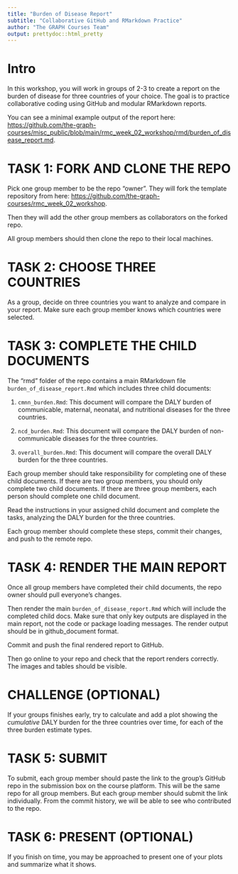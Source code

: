 ```yaml
---
title: "Burden of Disease Report"
subtitle: "Collaborative GitHub and RMarkdown Practice"
author: "The GRAPH Courses Team"
output: prettydoc::html_pretty
---
```


# Intro

In this workshop, you will work in groups of 2-3 to create a report on the burden of disease for three countries of your choice. The goal is to practice collaborative coding using GitHub and modular RMarkdown reports. 

You can see a minimal example output of the report here: [https://github.com/the-graph-courses/misc_public/blob/main/rmc_week_02_workshop/rmd/burden_of_disease_report.md](https://github.com/the-graph-courses/misc_public/blob/main/rmc_week_02_workshop/rmd/burden_of_disease_report.md){target="_blank"}.

# TASK 1: FORK AND CLONE THE REPO

Pick one group member to be the repo "owner". They will fork the template repository from here: [https://github.com/the-graph-courses/rmc_week_02_workshop](https://github.com/the-graph-courses/rmc_week_02_workshop){target="_blank"}.

Then they will add the other group members as collaborators on the forked repo.

All group members should then clone the repo to their local machines.

# TASK 2: CHOOSE THREE COUNTRIES 

As a group, decide on three countries you want to analyze and compare in your report. Make sure each group member knows which countries were selected.

# TASK 3: COMPLETE THE CHILD DOCUMENTS

The "rmd" folder of the repo contains a main RMarkdown file `burden_of_disease_report.Rmd` which includes three child documents:

1. `cmnn_burden.Rmd`: This document will compare the DALY burden of communicable, maternal, neonatal, and nutritional diseases for the three countries.

2. `ncd_burden.Rmd`: This document will compare the DALY burden of non-communicable diseases for the three countries.

3. `overall_burden.Rmd`: This document will compare the overall DALY burden for the three countries.

Each group member should take responsibility for completing one of these child documents. If there are two group members, you should only complete two child documents. If there are three group members, each person should complete one child document.

Read the instructions in your assigned child document and complete the tasks, analyzing the DALY burden for the three countries.

Each group member should complete these steps, commit their changes, and push to the remote repo.

# TASK 4: RENDER THE MAIN REPORT

Once all group members have completed their child documents, the repo owner should pull everyone's changes. 

Then render the main `burden_of_disease_report.Rmd` which will include the completed child docs. Make sure that only key outputs are displayed in the main report, not the code or package loading messages. The render output should be in github_document format.

Commit and push the final rendered report to GitHub. 

Then go online to your repo and check that the report renders correctly. The images and tables should be visible.

# CHALLENGE (OPTIONAL)

If your groups finishes early, try to calculate and add a plot showing the *cumulative* DALY burden for the three countries over time, for each of the three burden estimate types.

# TASK 5: SUBMIT

To submit, each group member should paste the link to the group's GitHub repo in the submission box on the course platform. This will be the same repo for all group members. But each group member should submit the link individually. From the commit history, we will be able to see who contributed to the repo.

# TASK 6: PRESENT (OPTIONAL)

If you finish on time, you may be approached to present one of your plots and summarize what it shows.
